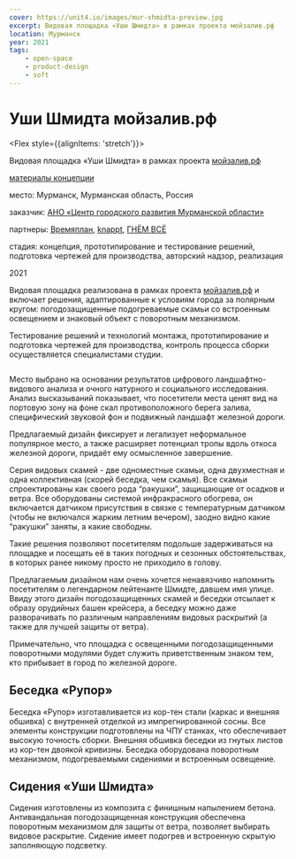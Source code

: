 ```yaml
---
cover: https://unit4.io/images/mur-shmidta-preview.jpg
excerpt: Видовая площадка «Уши Шмидта» в рамках проекта мойзалив.рф
location: Мурманск
year: 2021
tags:
    - open-space
    - product-design
    - soft
---
```

# Уши Шмидта мойзалив.рф

<Flex style={{alignItems: 'stretch'}}>
<Flex col>

Видовая площадка «Уши Шмидта» в рамках проекта [мойзалив.рф](https://xn--80aenfcodq.xn--p1ai/)

<p style={{flex: '0 1 auto'}}>

[материалы концепции](https://xn--80aenfcodq.xn--p1ai/skver-shmidta)
</p>
</Flex>

<div>
<p><BlackHighlight>место:</BlackHighlight> Мурманск, Мурманская область, Россия</p>

[]()<p><BlackHighlight>заказчик:</BlackHighlight> [АНО «Центр городского развития Мурманской области»](https://www.instagram.com/centrgoroda51/)</p>

[]()<p><BlackHighlight>партнеры:</BlackHighlight> [Времяплан](https://www.instagram.com/zeitplan_team/), [knappt](http://www.knappt.com/), [ГНЁМ ВСЁ](https://gnemvse.ru/)</p>

<p><BlackHighlight>стадия:</BlackHighlight> концепция, прототипирование и тестирование решений, подготовка чертежей для производства, авторский надзор, реализация</p>

2021
</div>
</Flex>


Видовая площадка реализована в рамках проекта [мойзалив.рф](https://xn--80aenfcodq.xn--p1ai/) и включает решения, адаптированные к условиям города за полярным кругом: 
погодозащищенные подогреваемые скамьи со встроенным освещением и знаковый объект с поворотным механизмом.  

Тестирование решений и технологий монтажа, прототипирование и подготовка чертежей для производства, контроль процесса сборки осуществляется специалистами студии.


<Image src="/images/mur-shmidta-preview.jpg" width={1280} height={739} alt="" /> 

Место выбрано на основании результатов цифрового ландшафтно-видового анализа и очного натурного и социального исследования. Анализ высказываний показывает, что посетители места ценят вид на портовую зону на фоне скал противоположного берега залива, специфический звуковой фон и подвижный ландшафт железной дороги.
 
Предлагаемый дизайн фиксирует и легализует неформальное популярное место, а также расширяет потенциал тропы вдоль откоса железной дороги, придаёт ему осмысленное завершение. 

Серия видовых скамей - две одноместные скамьи, одна двухместная и одна коллективная (скорей беседка, чем скамья). Все скамьи спроектированы как своего рода “ракушки”, защищающие от осадков и ветра. Все оборудованы системой инфракрасного обогрева, он включается датчиком присутствия в связке с температурным датчиком (чтобы не включался жарким летним вечером), заодно видно какие “ракушки” заняты, а какие свободны. 
 
Такие решения позволяют посетителям подольше задерживаться на площадке и посещать её в таких погодных и сезонных обстоятельствах, в которых ранее никому просто не приходило в голову.
 
Предлагаемым дизайном нам очень хочется ненавязчиво напомнить посетителям о легендарном лейтенанте Шмидте, давшем имя улице. Ввиду этого дизайн погодозащищенных скамей и беседки отсылает к образу орудийных башен крейсера, а беседку можно даже разворачивать по различным направлениям видовых раскрытий (а также для лучшей защиты от ветра).
 
Примечательно, что площадка с освещенными погодозащищенными поворотными модулями будет служить приветственным знаком тем, кто прибывает в город по железной дороге.

## Беседка «Рупор» 

Беседка «Рупор» изготавливается из кор-тен стали (каркас и внешняя обшивка) с внутренней отделкой из импрегнированной сосны. Все элементы конструкции подготовлены на ЧПУ станках, что обеспечивает высокую точность сборки. Внешняя обшивка беседки из гнутых листов из кор-тен двоякой кривизны. Беседка оборудована поворотным механизмом, подогреваемыми сидениями и встроенным освещение. 

## Сидения «Уши Шмидта» 

Сидения изготовлены из композита с финишным напылением бетона. Антивандальная погодозащищенная конструкция обеспечена поворотным механизмом для защиты от ветра, позволяет выбирать видовое раскрытие. Сидение имеет подогрев и встроенную скрытую заполняющую подсветку. 
